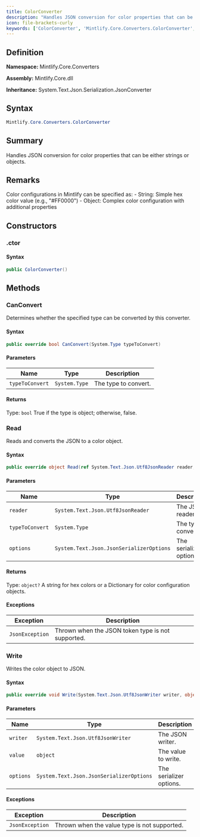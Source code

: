 ```yaml
---
title: ColorConverter
description: "Handles JSON conversion for color properties that can be either strings or objects."
icon: file-brackets-curly
keywords: ['ColorConverter', 'Mintlify.Core.Converters.ColorConverter', 'Mintlify.Core.Converters', 'class', 'System.Text.Json.Serialization.JsonConverter<object>']
---
```


## Definition

**Namespace:** Mintlify.Core.Converters

**Assembly:** Mintlify.Core.dll

**Inheritance:** System.Text.Json.Serialization.JsonConverter<object>

## Syntax

```csharp
Mintlify.Core.Converters.ColorConverter
```

## Summary

Handles JSON conversion for color properties that can be either strings or objects.

## Remarks

Color configurations in Mintlify can be specified as:
            - String: Simple hex color value (e.g., "#FF0000")
            - Object: Complex color configuration with additional properties

## Constructors

### .ctor

#### Syntax

```csharp
public ColorConverter()
```

## Methods

### CanConvert

Determines whether the specified type can be converted by this converter.

#### Syntax

```csharp
public override bool CanConvert(System.Type typeToConvert)
```

#### Parameters

| Name | Type | Description |
|------|------|-------------|
| `typeToConvert` | `System.Type` | The type to convert. |

#### Returns

Type: `bool`
True if the type is object; otherwise, false.

### Read

Reads and converts the JSON to a color object.

#### Syntax

```csharp
public override object Read(ref System.Text.Json.Utf8JsonReader reader, System.Type typeToConvert, System.Text.Json.JsonSerializerOptions options)
```

#### Parameters

| Name | Type | Description |
|------|------|-------------|
| `reader` | `System.Text.Json.Utf8JsonReader` | The JSON reader. |
| `typeToConvert` | `System.Type` | The type to convert to. |
| `options` | `System.Text.Json.JsonSerializerOptions` | The serializer options. |

#### Returns

Type: `object?`
A string for hex colors or a Dictionary for color configuration objects.

#### Exceptions

| Exception | Description |
|-----------|-------------|
| `JsonException` | Thrown when the JSON token type is not supported. |

### Write

Writes the color object to JSON.

#### Syntax

```csharp
public override void Write(System.Text.Json.Utf8JsonWriter writer, object value, System.Text.Json.JsonSerializerOptions options)
```

#### Parameters

| Name | Type | Description |
|------|------|-------------|
| `writer` | `System.Text.Json.Utf8JsonWriter` | The JSON writer. |
| `value` | `object` | The value to write. |
| `options` | `System.Text.Json.JsonSerializerOptions` | The serializer options. |

#### Exceptions

| Exception | Description |
|-----------|-------------|
| `JsonException` | Thrown when the value type is not supported. |

